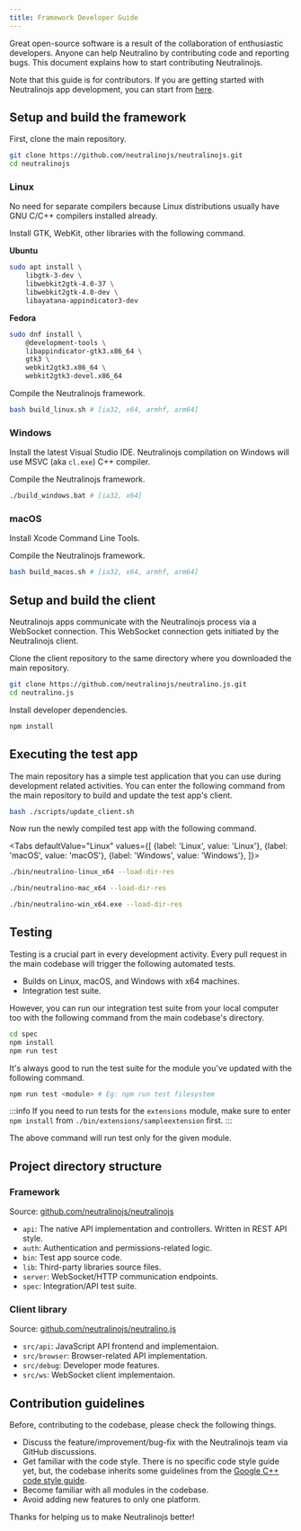 ```yaml
---
title: Framework Developer Guide
---
```


Great open-source software is a result of the collaboration of enthusiastic developers.
Anyone can help Neutralino by contributing code and reporting bugs. This document explains how to
start contributing Neutralinojs.

Note that this guide is for contributors. If you are getting started with Neutralinojs app development,
you can start from [here](../getting-started/your-first-neutralinojs-app).

## Setup and build the framework

First, clone the main repository.

```bash
git clone https://github.com/neutralinojs/neutralinojs.git
cd neutralinojs
```

### Linux

No need for separate compilers because Linux distributions usually have GNU C/C++ compilers installed already.

Install GTK, WebKit, other libraries with the following command.

**Ubuntu**

```bash
sudo apt install \
    libgtk-3-dev \
    libwebkit2gtk-4.0-37 \
    libwebkit2gtk-4.0-dev \
    libayatana-appindicator3-dev
```

**Fedora**

```bash
sudo dnf install \
    @development-tools \
    libappindicator-gtk3.x86_64 \
    gtk3 \
    webkit2gtk3.x86_64 \
    webkit2gtk3-devel.x86_64
```

Compile the Neutralinojs framework.

```bash
bash build_linux.sh # [ia32, x64, armhf, arm64]
```

### Windows

Install the latest Visual Studio IDE. Neutralinojs compilation on Windows will use
MSVC (aka `cl.exe`) C++ compiler.

Compile the Neutralinojs framework.

```bash
./build_windows.bat # [ia32, x64]
```

### macOS

Install Xcode Command Line Tools.

Compile the Neutralinojs framework.

```bash
bash build_macos.sh # [ia32, x64, armhf, arm64]
```

## Setup and build the client

Neutralinojs apps communicate with the Neutralinojs process via a WebSocket connection. This WebSocket connection
gets initiated by the Neutralinojs client.

Clone the client repository to the same directory where you downloaded the main repository.

```bash
git clone https://github.com/neutralinojs/neutralino.js.git
cd neutralino.js
```

Install developer dependencies.

```bash
npm install
```

## Executing the test app

The main repository has a simple test application that you can use during development related activities.
You can enter the following command from the main repository to build and update the test app's client.

```bash
bash ./scripts/update_client.sh
```

Now run the newly compiled test app with the following command.

<Tabs
  defaultValue="Linux"
  values={[
    {label: 'Linux', value: 'Linux'},
    {label: 'macOS', value: 'macOS'},
    {label: 'Windows', value: 'Windows'},
  ]}>
  <TabItem value="Linux">

  ```bash
./bin/neutralino-linux_x64 --load-dir-res
  ```

  </TabItem>
  <TabItem value="macOS">

  ```bash
./bin/neutralino-mac_x64 --load-dir-res
  ```

  </TabItem>
  <TabItem value="Windows">

  ```bash
./bin/neutralino-win_x64.exe --load-dir-res
  ```

  </TabItem>
</Tabs>

## Testing

Testing is a crucial part in every development activity. Every pull request in the main codebase will trigger
the following automated tests.

- Builds on Linux, macOS, and Windows with x64 machines.
- Integration test suite.

However, you can run our integration test suite from your local computer too with the following command
from the main codebase's directory.

```bash
cd spec
npm install
npm run test
```

It's always good to run the test suite for the module you've updated with the following command.

```bash
npm run test <module> # Eg: npm run test filesystem
```

:::info
If you need to run tests for the `extensions` module, make sure to enter `npm install` from
`./bin/extensions/sampleextension` first.
:::

The above command will run test only for the given module.

## Project directory structure

### Framework

Source: [github.com/neutralinojs/neutralinojs](https://github.com/neutralinojs/neutralinojs)

- `api`: The native API implementation and controllers. Written in REST API style.
- `auth`: Authentication and permissions-related logic.
- `bin`: Test app source code.
- `lib`: Third-party libraries source files.
- `server`: WebSocket/HTTP communication endpoints.
- `spec`: Integration/API test suite.

### Client library

Source: [github.com/neutralinojs/neutralino.js](https://github.com/neutralinojs/neutralino.js)

- `src/api`: JavaScript API frontend and implementaion.
- `src/browser`: Browser-related API implementation.
- `src/debug`: Developer mode features.
- `src/ws`: WebSocket client implementaion.


## Contribution guidelines

Before, contributing to the codebase, please check the following things.

- Discuss the feature/improvement/bug-fix with the Neutralinojs team via GitHub discussions.
- Get familiar with the code style. There is no specific code style guide yet, but, the codebase inherits
some guidelines from the [Google C++ code style guide](https://google.github.io/styleguide/cppguide.html).
- Become familiar with all modules in the codebase.
- Avoid adding new features to only one platform.

Thanks for helping us to make Neutralinojs better!



